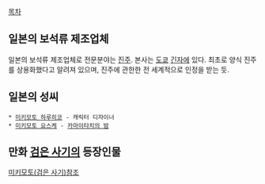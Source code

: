 [[목차]]
== 일본의 보석류 제조업체 ==
일본의 보석류 제조업체로 전문분야는 [[진주]]. 본사는 [[도쿄]] [[긴자]]에 있다. 최초로 양식 진주를 상용화했다고 알려져 있으며, 진주에 관한한 전 세계적으로 인정을 받는 듯.
== 일본의 성씨 ==
 * [[미키모토 하루히코]] - 캐릭터 디자이너
 * [[미키모토 요스케]] - [[카마이타치의 밤]]
== 만화 [[검은 사기]]의 등장인물 ==
[[미키모토(검은 사기)]]참조
